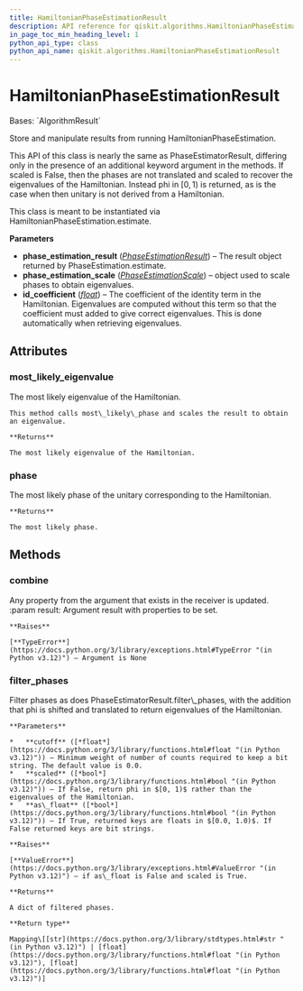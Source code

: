 ```yaml
---
title: HamiltonianPhaseEstimationResult
description: API reference for qiskit.algorithms.HamiltonianPhaseEstimationResult
in_page_toc_min_heading_level: 1
python_api_type: class
python_api_name: qiskit.algorithms.HamiltonianPhaseEstimationResult
---
```


# HamiltonianPhaseEstimationResult

<Class id="qiskit.algorithms.HamiltonianPhaseEstimationResult" isDedicatedPage={true} github="https://github.com/qiskit/qiskit/tree/stable/0.46/qiskit/algorithms/phase_estimators/hamiltonian_phase_estimation_result.py" signature="qiskit.algorithms.HamiltonianPhaseEstimationResult(phase_estimation_result, phase_estimation_scale, id_coefficient)">
  Bases: `AlgorithmResult`

  Store and manipulate results from running HamiltonianPhaseEstimation.

  This API of this class is nearly the same as PhaseEstimatorResult, differing only in the presence of an additional keyword argument in the methods. If scaled is False, then the phases are not translated and scaled to recover the eigenvalues of the Hamiltonian. Instead phi in $[0, 1)$ is returned, as is the case when then unitary is not derived from a Hamiltonian.

  This class is meant to be instantiated via HamiltonianPhaseEstimation.estimate.

  **Parameters**

  *   **phase\_estimation\_result** ([*PhaseEstimationResult*](qiskit.algorithms.PhaseEstimationResult "qiskit.algorithms.PhaseEstimationResult")) – The result object returned by PhaseEstimation.estimate.
  *   **phase\_estimation\_scale** ([*PhaseEstimationScale*](qiskit.algorithms.PhaseEstimationScale "qiskit.algorithms.PhaseEstimationScale")) – object used to scale phases to obtain eigenvalues.
  *   **id\_coefficient** ([*float*](https://docs.python.org/3/library/functions.html#float "(in Python v3.12)")) – The coefficient of the identity term in the Hamiltonian. Eigenvalues are computed without this term so that the coefficient must added to give correct eigenvalues. This is done automatically when retrieving eigenvalues.

  ## Attributes

  ### most\_likely\_eigenvalue

  <Attribute id="qiskit.algorithms.HamiltonianPhaseEstimationResult.most_likely_eigenvalue">
    The most likely eigenvalue of the Hamiltonian.

    This method calls most\_likely\_phase and scales the result to obtain an eigenvalue.

    **Returns**

    The most likely eigenvalue of the Hamiltonian.
  </Attribute>

  ### phase

  <Attribute id="qiskit.algorithms.HamiltonianPhaseEstimationResult.phase">
    The most likely phase of the unitary corresponding to the Hamiltonian.

    **Returns**

    The most likely phase.
  </Attribute>

  ## Methods

  ### combine

  <Function id="qiskit.algorithms.HamiltonianPhaseEstimationResult.combine" signature="combine(result)">
    Any property from the argument that exists in the receiver is updated. :param result: Argument result with properties to be set.

    **Raises**

    [**TypeError**](https://docs.python.org/3/library/exceptions.html#TypeError "(in Python v3.12)") – Argument is None
  </Function>

  ### filter\_phases

  <Function id="qiskit.algorithms.HamiltonianPhaseEstimationResult.filter_phases" signature="filter_phases(cutoff=0.0, scaled=True, as_float=True)">
    Filter phases as does PhaseEstimatorResult.filter\_phases, with the addition that phi is shifted and translated to return eigenvalues of the Hamiltonian.

    **Parameters**

    *   **cutoff** ([*float*](https://docs.python.org/3/library/functions.html#float "(in Python v3.12)")) – Minimum weight of number of counts required to keep a bit string. The default value is 0.0.
    *   **scaled** ([*bool*](https://docs.python.org/3/library/functions.html#bool "(in Python v3.12)")) – If False, return phi in $[0, 1)$ rather than the eigenvalues of the Hamiltonian.
    *   **as\_float** ([*bool*](https://docs.python.org/3/library/functions.html#bool "(in Python v3.12)")) – If True, returned keys are floats in $[0.0, 1.0)$. If False returned keys are bit strings.

    **Raises**

    [**ValueError**](https://docs.python.org/3/library/exceptions.html#ValueError "(in Python v3.12)") – if as\_float is False and scaled is True.

    **Returns**

    A dict of filtered phases.

    **Return type**

    Mapping\[[str](https://docs.python.org/3/library/stdtypes.html#str "(in Python v3.12)") | [float](https://docs.python.org/3/library/functions.html#float "(in Python v3.12)"), [float](https://docs.python.org/3/library/functions.html#float "(in Python v3.12)")]
  </Function>
</Class>

